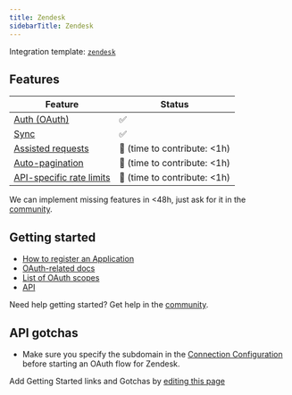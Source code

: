 ```yaml
---
title: Zendesk
sidebarTitle: Zendesk
---
```


Integration template: [`zendesk`](https://nango.dev/providers.yaml)

## Features

| Feature                                                                          | Status                          |
| -------------------------------------------------------------------------------- | ------------------------------- |
| [Auth (OAuth)](/nango-auth)                                                      | ✅                              |
| [Sync](/nango-sync)                                                              | ✅                              |
| [Assisted requests](/nango-sync/guides/direct-requests)                          | 🚫 (time to contribute: &lt;1h) |
| [Auto-pagination](/nango-sync/configuration#auto-pagination)                     | 🚫 (time to contribute: &lt;1h) |
| [API-specific rate limits](/nango-sync/configuration#rate-limits-retry-policies) | 🚫 (time to contribute: &lt;1h) |

<Tip>We can implement missing features in &lt;48h, just ask for it in the [community](https://nango.dev/slack).</Tip>
## Getting started

-   [How to register an Application](https://developer.zendesk.com/api-reference/sales-crm/authentication/introduction/#application-registration)
-   [OAuth-related docs](https://developer.zendesk.com/api-reference/sales-crm/authentication/introduction/)
-   [List of OAuth scopes](https://developer.zendesk.com/api-reference/sales-crm/authentication/introduction/#scopes)
-   [API](https://developer.zendesk.com/api-reference/sales-crm/authentication/introduction/#scopes:~:text=Reference-,SYNC%20API,-Introduction)

<Tip>Need help getting started? Get help in the [community](https://nango.dev/slack).</Tip>

## API gotchas

-   Make sure you specify the subdomain in the [Connection Configuration](/nango-auth/configuration) before starting an OAuth flow for Zendesk.

<Note>Add Getting Started links and Gotchas by [editing this page](https://github.com/nangohq/nango/tree/master/docs-v2/integrations/all/zendesk.mdx)</Note>
